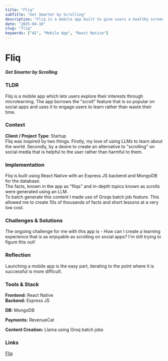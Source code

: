 ```yaml
---
title: "Fliq"
subTitle: "Get Smarter by Scrolling"
description: "Fliq is a mobile app built to give users a healthy screen time option that helps them get smarter by scrolling"
date: "2025-04-18"
slug: "fliq"
keywords: ["AI", "Mobile App", "React Native"]
---
```


# Fliq

##### Get Smarter by Scrolling

### TLDR

Fliq is a mobile app which lets users explore their interests through microlearning. The app borrows the "scroll" feature that is so popular on social apps and uses it to engage users to learn rather than waste their time.
<br/>

### Context

**Client / Project Type**: Startup
<br/>
Fliq was inspired by two things. Firstly, my love of using LLMs to learn about the world. Secondly, by a desire to create an alternative to "scrolling" on social media that is helpful to the user rather than harmful to them.
<br/>

### Implementation

Fliq is built using React Native with an Express JS backend and MongoDB for the database.
<br/>
The facts, known in the app as "fliqs" and in-depth topics known as scrolls were generated using an LLM.
<br/>
To batch generate this content I made use of Groqs batch job feature. This allowed me to create 10s of thousands of facts and short lessons at a very low cost.
<br/>

### Challenges & Solutions

The ongoing challenge for me with this app is - How can I create a learning experience that is as enjoyable as scrolling on social apps? I'm still trying to figure this out!
<br/>

### Reflection

Launching a mobile app is the easy part, iterating to the point where it is successful is more difficult.
<br/>

### Tools & Stack

**Frontend:** React Native
<br/>
**Backend:** Express JS
<br/>


**DB:** MongoDB
<br/>

**Payments:** RevenueCat
<br/>

**Content Creation:** Llama using Groq batch jobs
<br/>

### Links

[Fliq](https://fl-iq.com)
